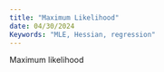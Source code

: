 ```yaml
---
title: "Maximum Likelihood"
date: 04/30/2024
Keywords: "MLE, Hessian, regression"
---
```


Maximum likelihood
